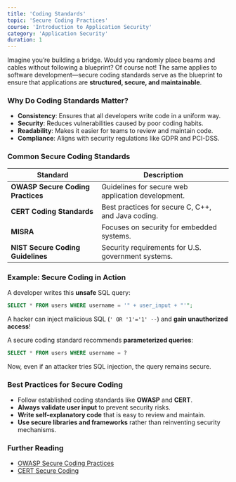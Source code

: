 ```yaml
---
title: 'Coding Standards'
topic: 'Secure Coding Practices'
course: 'Introduction to Application Security'
category: 'Application Security'
duration: 1
---
```


Imagine you’re building a bridge. Would you randomly place beams and cables without following a blueprint? Of course not! The same applies to software development—secure coding standards serve as the blueprint to ensure that applications are **structured, secure, and maintainable**.

### Why Do Coding Standards Matter?

- **Consistency**: Ensures that all developers write code in a uniform way.
- **Security**: Reduces vulnerabilities caused by poor coding habits.
- **Readability**: Makes it easier for teams to review and maintain code.
- **Compliance**: Aligns with security regulations like GDPR and PCI-DSS.

### Common Secure Coding Standards

| Standard | Description |
|----------|-------------|
| **OWASP Secure Coding Practices** | Guidelines for secure web application development. |
| **CERT Coding Standards** | Best practices for secure C, C++, and Java coding. |
| **MISRA** | Focuses on security for embedded systems. |
| **NIST Secure Coding Guidelines** | Security requirements for U.S. government systems. |

### Example: Secure Coding in Action

A developer writes this **unsafe** SQL query:

```sql
SELECT * FROM users WHERE username = '" + user_input + "'";
```

A hacker can inject malicious SQL (`' OR '1'='1' --`) and **gain unauthorized access**!

A secure coding standard recommends **parameterized queries**:

```sql
SELECT * FROM users WHERE username = ?
```

Now, even if an attacker tries SQL injection, the query remains secure.

### Best Practices for Secure Coding

- Follow established coding standards like **OWASP** and **CERT**.
- **Always validate user input** to prevent security risks.
- **Write self-explanatory code** that is easy to review and maintain.
- **Use secure libraries and frameworks** rather than reinventing security mechanisms.

### Further Reading

- [OWASP Secure Coding Practices](https://owasp.org/www-project-secure-coding-practices/)
- [CERT Secure Coding](https://www.securecoding.cert.org/)
